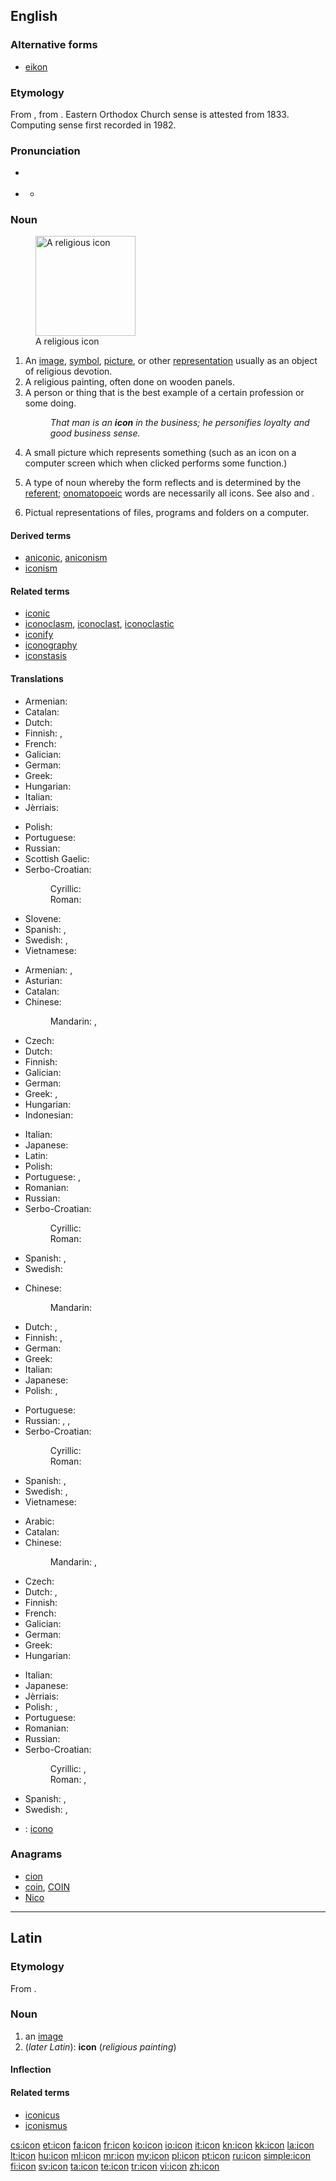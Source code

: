 ==English==
{{wikipedia}}

===Alternative forms===
* [[eikon]]

===Etymology===
From {{etyl|la|en}} {{term|icon|lang=la}}, from {{etyl|grc|en}} {{term|εἰκών||likeness, image, portrait|tr=eikōn|lang=grc}}. Eastern Orthodox Church sense is attested from 1833. Computing sense first recorded in 1982.

===Pronunciation===
* {{a|UK}} {{IPA|/ˈaɪ.kən/}}
* {{a|US}} {{IPA|/ˈaɪ.kɑːn/}}
** {{audio|En-us-icon.ogg|Audio (US)}}

===Noun===
{{en-noun}}
[[Image:Cyril_Methodius25K.jpg|right|thumb|160px|A religious icon]]

# An [[image]], [[symbol]], [[picture]], or other [[representation]] usually as an object of religious devotion.
# A religious painting, often done on wooden panels.
# A person or thing that is the best example of a certain profession or some doing.
#: ''That man is an '''icon''' in the business; he personifies loyalty and good business sense.''
# A small picture which represents something (such as an icon on a computer screen which when clicked performs some function.)
# {{context|linguistics|lang=en}} A type of noun whereby the form reflects and is determined by the [[referent]]; [[onomatopoeic]] words are necessarily all icons. See also {{term|symbol}} and {{term|index}}.
# Pictual representations of files, programs and folders on a computer.

====Derived terms====
* [[aniconic]], [[aniconism]]
* [[iconism]]

====Related terms====
* [[iconic]]
* [[iconoclasm]], [[iconoclast]], [[iconoclastic]]
* [[iconify]]
* [[iconography]]
* [[iconstasis]]

====Translations====
{{trans-top|image}}
* Armenian: {{t|hy|պատկեր|tr=patker}}
* Catalan: {{t|ca|icona|f}}
* Dutch: {{t+|nl|icoon|f|m}}
* Finnish: {{t+|fi|ikoni}}, {{t+|fi|symboli}}
* French: {{t+|fr|icône|f}}
* Galician: {{t|gl|icona|f}}
* German: {{t+|de|Bild|n}}
* Greek: {{t+|el|εικόνα|f|tr=eikóna}}
* Hungarian: {{t+|hu|ikon}}
* Italian: {{t+|it|icona|f}}
* Jèrriais: {{t|roa-jer|icône|f}}
{{trans-mid}}
* Polish: {{t+|pl|ikona|f}}
* Portuguese: {{t+|pt|ícone|m}}
* Russian: {{t+|ru|икона|f|tr=ikóna}}
* Scottish Gaelic: {{t|gd|ìomhaigh|m}}
* Serbo-Croatian:
*: Cyrillic: {{t|sh|икона|f|sc=Cyrl}}
*: Roman: {{t|sh|ikona|f}}
* Slovene: {{t+|sl|ikona|f}}
* Spanish: {{t+|es|icono|m}}, {{t|es|ícono|m}}
* Swedish: {{t+|sv|ikon|c}}, {{t+|sv|bild|c}}
* Vietnamese: {{t|vi|biểu tượng}}
{{trans-bottom}}

{{trans-top|religious painting}}
* Armenian: {{t|hy|սրբապատկեր|tr=srbapatker}}, {{t|hy|պատկեր|tr=patker}}
* Asturian: {{t|ast|iconu|m}}
* Catalan: {{t|ca|icona|f}}
* Chinese:
*: Mandarin: {{t|cmn|聖像|sc=Hani}},  {{t+|cmn|圣像|tr=shèngxiàng|sc=Hani}}
* Czech: {{t+|cs|ikona|f}}
* Dutch: {{t+|nl|icoon|f|m}}
* Finnish: {{t+|fi|ikoni}}
* Galician: {{t|gl|icona|f}}
* German: {{t+|de|Ikone|f}}
* Greek: {{t+|el|εικόνα|f|tr=eikóna}}, {{t+|el|εικόνισμα|n|sc=Grek}}
* Hungarian: {{t+|hu|ikon}}
* Indonesian: {{t+|id|arca}}
{{trans-mid}}
* Italian: {{t+|it|icona|f}}
* Japanese: {{t|ja|聖像|tr=せいぞう, seizō}}
* Latin: {{t+|la|icon|f}}
* Polish: {{t+|pl|ikona|f}}
* Portuguese: {{t+|pt|ícone|m}}, {{t+|pt|ídolo|m}}
* Romanian: {{t+|ro|icoană|f}}
* Russian: {{t+|ru|икона|f|tr=ikóna}}
* Serbo-Croatian:
*: Cyrillic: {{t|sh|икона|f|sc=Cyrl}}
*: Roman: {{t|sh|ikona|f}}
* Spanish: {{t+|es|icono|m}}, {{t|es|ícono|m}}
* Swedish: {{t+|sv|ikon|c}}
{{trans-bottom}}

{{trans-top|exemplar}}
* Chinese:
*: Mandarin: {{t+|cmn|偶像|tr=ǒuxiàng|sc=Hani}}
* Dutch: {{t+|nl|icoon|f|m}}, {{t+|nl|idool|n}}
* Finnish: {{t+|fi|symboli}}, {{t+|fi|ikoni}}
* German: {{t+|de|Symbol|n}}
* Greek: {{t+|el|πρότυπο|n|sc=Grek}}
* Italian: {{t+|it|icona|f}}
* Japanese: {{t+|ja|偶像|tr=ぐうぞう, gūzō}}
* Polish: {{t+|pl|ikona|f}}, {{t+|pl|symbol|m}}
{{trans-mid}}
* Portuguese: {{t+|pt|ícone|m}}
* Russian: {{t+|ru|икона|f|tr=ikóna}},  {{t+|ru|идол|m|tr=ídol}},  {{t+|ru|кумир|m|tr=kumír}}
* Serbo-Croatian:
*: Cyrillic: {{t|sh|икона|f|sc=Cyrl}}
*: Roman: {{t|sh|ikona|f}}
* Spanish: {{t+|es|icono|m}}, {{t|es|ícono|m}}
* Swedish: {{t+|sv|ikon|c}}, {{t+|sv|förebild|c}}
* Vietnamese: {{t+|vi|điển hình}}
{{trans-bottom}}

{{trans-top|small picture, computer icon}}
* Arabic: {{t|ar|أيقونة|f|tr='ayqūna}}
* Catalan: {{t|ca|icona|f}}
* Chinese:
*: Mandarin: {{t|cmn|圖標|sc=Hani}}, {{t|cmn|图标|tr=túbiāo|sc=Hani}}
* Czech: {{t+|cs|ikona|f}}
* Dutch: {{t+|nl|icoon|f|m}}, {{t+|nl|pictogram|n}}
* Finnish: {{t+|fi|kuvake}}
* French: {{t+|fr|icon|m}}
* Galician: {{t|gl|icona|f}}
* German: {{t|de|Icon|n}}
* Greek: {{t+|el|εικονίδιο|n|tr=eikonídio}}
* Hungarian: {{t+|hu|ikon}}
{{trans-mid}}
* Italian: {{t+|it|icona|f}}
* Japanese: {{t+|ja|アイコン|tr=aikon}}
* Jèrriais: {{t|roa-jer|icône}}
* Polish: {{t+|pl|ikona|f}}, {{t|pl|ikonka|f}}
* Portuguese: {{t+|pt|ícone|m}}
* Romanian: {{t|ro|iconiță|f}}
* Russian: {{t+|ru|иконка|f|tr=ikónka}}
* Serbo-Croatian:
*: Cyrillic: {{t|sh|икона|f|sc=Cyrl}}, {{t|sh|иконица|f|sc=Cyrl}}
*: Roman: {{t|sh|ikona|f}}, {{t|sh|ikonica|f}}
* Spanish: {{t+|es|icono|m}}, {{t|es|ícono|m}}
* Swedish: {{t+|sv|ikon|c}}, {{t+|sv|symbol|c}}
{{trans-bottom}}

{{checktrans-top}}
* {{ttbc|ia}}: [[icono]]
{{trans-mid}}
{{trans-bottom}}

===Anagrams===
* [[cion#English|cion]]
* [[coin#English|coin]], [[COIN#English|COIN]]
* [[Nico#English|Nico]]

----

==Latin==

===Etymology===
From {{etyl|grc|la}} {{term|εἰκών||likeness, image, portrait|tr=eikōn|lang=grc}}.

===Noun===
{{la-noun|īcon|iconis|īconis|f|third}}

# an [[image]]
# (''later Latin''): '''icon''' (''religious painting'')

====Inflection====
{{la-decl-3rd|īcon|īcon}}

====Related terms====
* [[iconicus]]
* [[iconismus]]

[[cs:icon]]
[[et:icon]]
[[fa:icon]]
[[fr:icon]]
[[ko:icon]]
[[io:icon]]
[[it:icon]]
[[kn:icon]]
[[kk:icon]]
[[la:icon]]
[[lt:icon]]
[[hu:icon]]
[[ml:icon]]
[[mr:icon]]
[[my:icon]]
[[pl:icon]]
[[pt:icon]]
[[ru:icon]]
[[simple:icon]]
[[fi:icon]]
[[sv:icon]]
[[ta:icon]]
[[te:icon]]
[[tr:icon]]
[[vi:icon]]
[[zh:icon]]